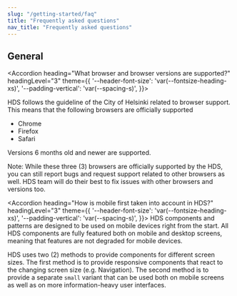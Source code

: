 ```yaml
---
slug: "/getting-started/faq"
title: "Frequently asked questions"
nav_title: "Frequently asked questions"
---
```





## General

<Accordion 
  heading="What browser and browser versions are supported?" 
  headingLevel="3" 
  theme={{
    '--header-font-size': 'var(--fontsize-heading-xs)',
    '--padding-vertical': 'var(--spacing-s)',
  }}>
  <p>
  HDS follows the guideline of the City of Helsinki related to browser support. This means that the following browsers are officially supported
  <ul>
    <li>Chrome</li>
    <li>Firefox</li>
    <li>Safari</li>
  </ul>
  Versions 6 months old and newer are supported.

  Note: While these three (3) browsers are officially supported by the HDS, you can still report bugs and request support related to other browsers as well. HDS team will do their best to fix issues with other browsers and versions too.
  </p>
</Accordion>

<Accordion 
  heading="How is mobile first taken into account in HDS?" 
  headingLevel="3" 
  theme={{
    '--header-font-size': 'var(--fontsize-heading-xs)',
    '--padding-vertical': 'var(--spacing-s)',
  }}>
  HDS components and patterns are designed to be used on mobile devices right from the start. All HDS components are fully featured both on mobile and desktop screens, meaning that features are not degraded for mobile devices. 

  HDS uses two (2) methods to provide components for different screen sizes. The first method is to provide responsive components that react to the changing screen size (e.g. Navigation). The second method is to provide a separate `small` variant that can be used both on mobile screens as well as on more information-heavy user interfaces.
</Accordion>
